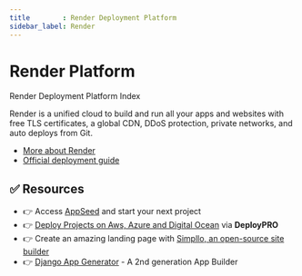 ```yaml
---
title        : Render Deployment Platform
sidebar_label: Render
---
```


# Render Platform


<SubHeading>Render Deployment Platform Index</SubHeading>

Render is a unified cloud to build and run all your apps and websites with free TLS certificates, a global CDN, DDoS protection, private networks, and auto deploys from Git.

- [More about Render](https://render.com/)
- [Official deployment guide](https://render.com/docs)

<DocCardList />

## ✅ Resources 

- 👉 Access [AppSeed](https://appseed.us/) and start your next project
- 👉 [Deploy Projects on Aws, Azure and Digital Ocean](https://www.docs.deploypro.dev/) via **DeployPRO**
- 👉 Create an amazing landing page with [Simpllo, an open-source site builder](https://www.simpllo.com/)
- 👉 [Django App Generator](https://app-generator.dev/django/) - A 2nd generation App Builder
